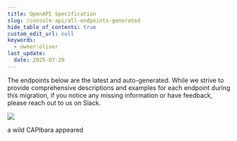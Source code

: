 ```yaml
---
title: OpenAPI Specification
slug: /console-api/all-endpoints-generated
hide_table_of_contents: true
custom_edit_url: null
keywords:
  - owner:oliver
last_update:
  date: 2025-07-29
---
```


The endpoints below are the latest and auto-generated. While we strive to provide comprehensive descriptions and examples for each endpoint during this migration, if you notice any missing information or have feedback, please reach out to us on Slack.
<br />
<Rapidoc id="all-endpoints-generated" entity='all-endpoints-generated'/>
<div style={{
    paddingTop: 20,
    display: 'flex',
    flexDirection: 'column',
    justifyContent: 'center',
    alignItems: 'center',
    height: '100%', 
}}>
  <img src='/img/capi/capy.jpg' style={{width: 150}}/>
  <p>a wild CAPIbara appeared</p>
</div>
